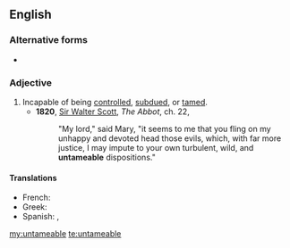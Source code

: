 ==English==

===Alternative forms===
* {{l|en|untamable}}

===Adjective===
{{en-adj}}
# Incapable of being [[control]]led, [[subdue]]d, or [[tame]]d.
#* '''1820''', [[w:Sir_Walter_Scott|Sir Walter Scott]], ''The Abbot'', ch. 22,
#*: "My lord," said Mary, "it seems to me that you fling on my unhappy and devoted head those evils, which, with far more justice, I may impute to your own turbulent, wild, and '''untameable''' dispositions."

====Translations====
{{trans-top|cannot be tamed}}
* French: {{t+|fr|indomptable}}
* Greek: {{t+|el|αδάμαστος}}
* Spanish: {{t+|es|indomable}}, {{t+|es|indómito}}
{{trans-mid}}
{{trans-bottom}}

[[my:untameable]]
[[te:untameable]]